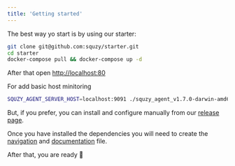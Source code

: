 ```yaml
---
title: 'Getting started'
---
```


The best way yo start is by using our starter:

```bash
git clone git@github.com:squzy/starter.git
cd starter
docker-compose pull && docker-compose up -d
```

After that open [http://localhost:80](http://localhost:80)

For add basic host minitoring

```bash
SQUZY_AGENT_SERVER_HOST=localhost:9091 ./squzy_agent_v1.7.0-darwin-amd64
```

But, if you prefer, you can install and configure manually from our [release page](https://github.com/squzy/squzy/releases).

Once you have installed the dependencies you will need to create the [navigation](/usage/navigation) and [documentation](/usage/creating-docs) file.


After that, you are ready 🚀
